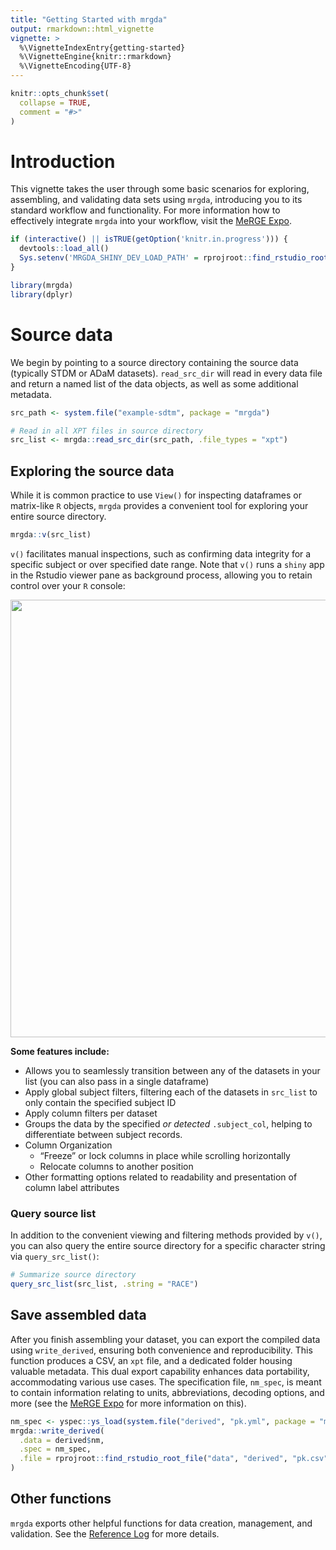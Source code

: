 ```yaml
---
title: "Getting Started with mrgda"
output: rmarkdown::html_vignette
vignette: >
  %\VignetteIndexEntry{getting-started}
  %\VignetteEngine{knitr::rmarkdown}
  %\VignetteEncoding{UTF-8}
---
```


```r
knitr::opts_chunk$set(
  collapse = TRUE,
  comment = "#>"
)
```

# Introduction

This vignette takes the user through some basic scenarios for exploring, 
assembling, and validating data sets using `mrgda`, introducing you to its 
standard workflow and functionality. For more information how to effectively 
integrate `mrgda` into your workflow, visit the 
<a href="https://merge.metrumrg.com/expo/expo1-nonmem-foce/" target="_blank">
MeRGE Expo</a>.

```r
if (interactive() || isTRUE(getOption('knitr.in.progress'))) {
  devtools::load_all()
  Sys.setenv('MRGDA_SHINY_DEV_LOAD_PATH' = rprojroot::find_rstudio_root_file())
}
```

```r
library(mrgda)
library(dplyr)
```


# Source data

We begin by pointing to a source directory containing the source data (typically
STDM or ADaM datasets). `read_src_dir` will read in every data file and return a
named list of the data objects, as well as some additional metadata.
```r
src_path <- system.file("example-sdtm", package = "mrgda")

# Read in all XPT files in source directory
src_list <- mrgda::read_src_dir(src_path, .file_types = "xpt")
```

## Exploring the source data

While it is common practice to use `View()` for inspecting dataframes or 
matrix-like `R` objects, `mrgda` provides a convenient tool for exploring your 
entire source directory. 

```r
mrgda::v(src_list)
```

`v()` facilitates manual inspections, such as confirming data integrity for a 
specific subject or over specified date range. Note that `v()` runs a `shiny` app
in the Rstudio viewer pane as background process, allowing you to retain control 
over your `R` console:

<img src="assets/v-example.png" width="700">

**Some features include:**

 - Allows you to seamlessly transition between any of the datasets in your list 
 (you can also pass in a single dataframe)
 - Apply global subject filters, filtering each of the datasets in `src_list` to
 only contain the specified subject ID
 - Apply column filters per dataset
 - Groups the data by the specified *or detected* `.subject_col`, helping to 
 differentiate between subject records.
 - Column Organization
    - "Freeze" or lock columns in place while scrolling horizontally
    - Relocate columns to another position
 - Other formatting options related to readability and presentation of column 
 label attributes

### Query source list

In addition to the convenient viewing and filtering methods provided by `v()`, 
you can also query the entire source directory for a specific character string via
`query_src_list()`:
```r
# Summarize source directory
query_src_list(src_list, .string = "RACE")
```


## Save assembled data

After you finish assembling your dataset, you can export the compiled data using
`write_derived`, ensuring both convenience and reproducibility. This function 
produces a CSV, an `xpt` file, and a dedicated folder housing valuable metadata.
This dual export capability enhances data portability, accommodating various use cases.
The specification file, `nm_spec`, is meant to contain information relating to units,
abbreviations, decoding options, and more (see the 
<a href="https://merge.metrumrg.com/expo/expo1-nonmem-foce/" target="_blank">
MeRGE Expo</a> for more information on this).
```r
nm_spec <- yspec::ys_load(system.file("derived", "pk.yml", package = "mrgda"))
mrgda::write_derived(
  .data = derived$nm,
  .spec = nm_spec,
  .file = rprojroot::find_rstudio_root_file("data", "derived", "pk.csv")
)
```


## Other functions

`mrgda` exports other helpful functions for data creation, management, and validation. See the 
<a href="https://metrumresearchgroup.github.io/mrgda/reference/index.html" 
target="_blank">Reference Log</a> for more details.
